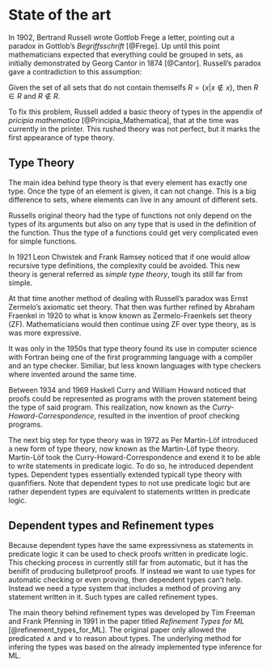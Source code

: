 \setcounter{section}{1}

# State of the art

In 1902, Bertrand Russell wrote Gottlob Frege a letter, pointing out a paradox in Gottlob's _Begriffsschrift_ [@Frege]. Up until this point mathematicians expected that everything could be grouped in sets, as initially demonstrated by Georg Cantor in 1874 [@Cantor]. Russell's paradox gave a contradiction to this assumption:

Given the set of all sets that do not contain themselfs $R = \{x|x\not \in x\}$, then $R\in R$ and $R\not\in R$.

To fix this problem, Russell added a basic theory of types in the appendix of _pricipia mathematica_ [@Principia_Mathematica], that at the time was currently in the printer. This rushed theory was not perfect, but it marks the first appearance of type theory.

## Type Theory

The main idea behind type theory is that every element has exactly one type. Once the type of an element is given, it can not change. This is a big difference to sets, where elements can live in any amount of different sets.

Russells original theory had the type of functions not only depend on the types of its arguments but also on any type that is used in the definition of the function. Thus the type of a functions could get very complicated even for simple functions.

In 1921 Leon Chwistek and Frank Ramsey noticed that if one would allow recursive type definitions, the complexity could be avoided. This new theory is general referred as _simple type theory_, tough its still far from simple.

At that time another method of dealing with Russell's paradox was Ernst Zermelo's axiomatic set theory. That then was further refined by Abraham Fraenkel in 1920 to what is know known as Zermelo-Fraenkels set theory (ZF). Mathematicians would then continue using ZF over type theory, as is was more expressive.

It was only in the 1950s that type theory found its use in computer science with Fortran being one of the first programming language with a compiler and an type checker. Similiar, but less known languages with type checkers where invented around the same time.

Between 1934 and 1969 Haskell Curry and William Howard noticed that proofs could be represented as programs with the proven statement being the type of said program. This realization, now known as the _Curry-Howard-Correspondence_, resulted in the invention of proof checking programs.

The next big step for type theory was in 1972 as Per Martin-Löf introduced a new form of type theory, now known as the Martin-Löf type theory. Martin-Löf took the Curry-Howard-Correspondence and exend it to be able to write statements in predicate logic. To do so, he introduced dependent types. Dependent types essentially extended typicall type theory with quanfifiers. Note that dependent types to not use predicate logic but are rather dependent types are equivalent to statements written in predicate logic.

## Dependent types and Refinement types

Because dependent types have the same expressivness as statements in predicate logic it can be used to check proofs written in predicate logic. This checking process in currently still far from automatic, but it has the benifit of producing bulletproof proofs. If instead we want to use types for automatic checking or even proving, then dependent types can't help. Instead we need a type system that includes a method of proving any statement written in it. Such types are called refinement types.

The main theory behind refinement types was developed by Tim Freeman and Frank Pfenning in 1991 in the paper titled _Refinement Types for ML_ [@refinement_types_for_ML]. The original paper only allowed the predicated $\land$ and $\lor$ to reason about types. The underlying method for infering the types was based on the already implemented type inference for ML.